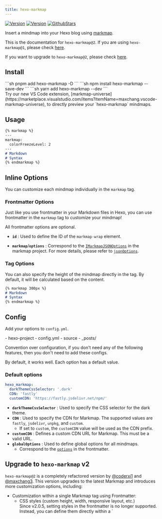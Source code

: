 ```yaml
---
title: hexo-markmap
---
```


<div id="badges">

[![Version](https://img.shields.io/npm/v/hexo-markmap)](https://npm.im/hexo-markmap)
[![Version](https://img.shields.io/npm/d18m/hexo-markmap)](https://npm.im/hexo-markmap)
[![GithubStars](https://img.shields.io/github/stars/markmap-universe/hexo-markmap?style=flat&logo=github&color=yellow)](https://github.com/markmap-universe/hexo-markmap)

</div>

Insert a mindmap into your Hexo blog using [markmap](https://markmap.js.org/).

<Aside type="caution">

This is the documentation for `hexo-markmap@2`. If you are using `hexo-markmap@1`, please check [here](https://github.com/markmap-universe/hexo-markmap/tree/legacy).

If you want to upgrade to `hexo-markmap@2`, please check [here](#upgrade-to-hexo-markmap-v2).

</Aside>

## Install

<Tabs syncKey="pkg">
<TabItem label="pnpm">
```sh
pnpm add hexo-markmap -D
```
</TabItem>

<TabItem label="npm">
```sh
npm install hexo-markmap --save-dev
```
</TabItem>

<TabItem label="yarn">
```sh
yarn add hexo-markmap --dev
```
</TabItem>
</Tabs>

<Aside type="tip">
Try our new VS Code extension, [markmap-universe](https://marketplace.visualstudio.com/items?itemName=maxchang.vscode-markmap-universe), to directly preview your `hexo-markmap` mindmaps.
</Aside>

## Usage

```markdown
{% markmap %}
---
markmap:
  colorFreezeLevel: 2
---
# Markdown
# Syntax
{% endmarkmap %}
```

## Inline Options

You can customize each mindmap individually in the `markmap` tag.

### Frontmatter Options

Just like you use frontmatter in your Markdown files in Hexo, you can use frontmatter in the `markmap` tag to customize your mindmap!

All frontmatter options are optional.

- **`id`** : Used to define the ID of the `markmap-wrap` element.  

-  **`markmap`**/**`options`** : Correspond to the [`IMarkmapJSONOptions`](https://markmap.js.org/api/interfaces/markmap-view.IMarkmapJSONOptions.html) in the markmap project. For more details, please refer to [`jsonOptions`](https://markmap.js.org/docs/json-options#option-list).


### Tag Options

You can also specify the height of the mindmap directly in the tag. By default, it will be calculated based on the content.

```markdown
{% markmap 300px %}
# Markdown
# Syntax
{% endmarkmap %}
```
## Config

Add your options to `config.yml`.

<FileTree>
- hexo-project
  - config.yml
  - source
    - _posts/
</FileTree>


Convention over configuration, if you don't need any of the following features, then you don't need to add these configs.

By default, it works well. Each option has a default value.

### Default options

```yaml
hexo_markmap:
  darkThemeCssSelector: '.dark'
  CDN: 'fastly' 
  customCDN: 'https://fastly.jsdelivr.net/npm/'
```

- **`darkThemeCssSelector`** : Used to specify the CSS selector for the dark theme.  
- **`CDN`** : Used to specify the CDN for Markmap. The supported values are `fastly`, `jsdelivr`, `unpkg`, and `custom`.
  - If set to `custom`, the `customCDN` value will be used as the CDN prefix.
- **`customCDN`** : Defines a custom CDN URL for Markmap. This must be a valid URL.
- **`globalOptions`** : Used to define global options for all mindmaps.    
  - Correspond to the [`options`](#frontmatter-options) in the frontmatter.

## Upgrade to `hexo-markmap` v2

`hexo-markmap@2` is a completely refactored version by [@coderxi1](https://github.com/coderxi1/) and [@maxchang3](https://github.com/maxchang3/). This version upgrades to the latest Markmap and introduces more customization options, including:

- Customization within a single Markmap tag using Frontmatter:
  - CSS styles (custom height, width, responsive layout, etc.)
    <Aside type="tip">
    Since v2.0.5, setting styles in the frontmatter is no longer supported. Instead, you can define them directly within a `<style>` tag by combining it with the `id` option.
    </Aside>
  - Markmap's [JSON Options](https://markmap.js.org/docs/json-options#option-list)
- Automatic CDN URL generation using Markmap’s built-in URL Builder
- Automatic generation of corresponding CDN tags based on syntax
- Support for dark mode and fullscreen button
- Refactored in TypeScript with test coverage

Note that some implementation details differ from `hexo-markmap@1`. If you do not require these new features, you may continue using `hexo-markmap@1`.

To upgrade to `hexo-markmap@2`, follow these steps:

<Steps>
1. Install `hexo-markmap@2` using your preferred package manager:

    <Tabs syncKey="pkg">
      <TabItem label="pnpm">
        ```sh
        pnpm add hexo-markmap@2 -D
        ```
      </TabItem>
      <TabItem label="npm">
        ```sh
        npm install hexo-markmap@2 --save-dev
        ```
      </TabItem>
      <TabItem label="yarn">
        ```sh
        yarn add hexo-markmap@2 -D
        ```
      </TabItem>
    </Tabs>

2. Modify your `config.yml` as needed:

   - The following configuration options are **no longer supported**:
      ```diff lang="yaml"
      hexo_markmap:
      -  pjax: false
      -  katex: false
      -  prism: false
      -  lockView: false
      -  fixSVGAttrNaN: false
      ```
      - The new version no longer supports `pjax` compatibility;
      - KaTeX and Prism.js are now automatically detected and generate corresponding CDN tags;
      - You can disable `pan` and `zoom` in the Frontmatter `options` to achieve the `lockView` effect.

   - `CDN` configuration logic has also changed:
      ```diff lang="yaml"
      hexo_markmap:
      -  - userCDN:
      -      d3_js: https://fastly.jsdelivr.net/npm/d3@6
      -      markmap_view_js: https://fastly.jsdelivr.net/npm/markmap-view@0.2.7
      -      katex_css: https://fastly.jsdelivr.net/npm/katex@0.12.0/dist/katex.min.css
      -      prism_css: https://fastly.jsdelivr.net/npm/prismjs@1.25.0/themes/prism.css
      +  CDN: 'custom'
      +  customCDN: 'https://fastly.jsdelivr.net/npm/'
      ```
      - The new `CDN` setting supports `fastly`, `jsdelivr`, `unpkg`, and a `custom` option;
      - If you choose `custom`, the `customCDN` value will be used as the CDN prefix.

   - Additionally, the previous `depth` parameter for setting fold levels has been removed. Instead, you can use the `initialExpandLevel` option in Frontmatter.
3. Update your `markmap` tags in your Markdown files:

   - The `markmap` tag now supports frontmatter options. You can specify the options directly in the tag, like this:
      ```markdown
      {% markmap %}
      ---
      markmap:
        colorFreezeLevel: 2
      ---
      # Markdown
      # Syntax
      {% endmarkmap %}
      ```

   - You can still customize the height of the mindmap directly in the tag, by default it will be calculated based on the content:
      ```diff lang="markdown"
      - {% markmap 300px %}
      + {% markmap %}
      # Markdown
      # Syntax
      {% endmarkmap %}
      ```
4. Finally, regenerate your blog.
</Steps>


## Example 

<details>
````markdown
{% markmap %}
---
options:
  colorFreezeLevel: 2
---

## Links

- [Website](https://markmap.js.org/)
- [GitHub](https://github.com/gera2ld/markmap)

## Related Projects

- [coc-markmap](https://github.com/gera2ld/coc-markmap) for Neovim
- [markmap-vscode](https://marketplace.visualstudio.com/items?itemName=gera2ld.markmap-vscode) for VSCode
- [eaf-markmap](https://github.com/emacs-eaf/eaf-markmap) for Emacs

## Features

Note that if blocks and lists appear at the same level, the lists will be ignored.

### Lists

- **strong** ~~del~~ *italic* ==highlight==
- `inline code`
- [x] checkbox
- Katex: $x = {-b \pm \sqrt{b^2-4ac} \over 2a}$ <!-- markmap: fold -->
  - [More Katex Examples](#?d=gist:af76a4c245b302206b16aec503dbe07b:katex.md)
- Now we can wrap very very very very long text based on `maxWidth` option
- Ordered list
  1. item 1
  2. item 2

### Blocks
<!-- To avoid hexo treat the following as code block, we need to use a list -->
- ```js 
  console.log('hello, JavaScript')
  ```

- | Products | Price |
  |-|-|
  | Apple | 4 |
  | Banana | 2 |

- ![](https://markmap.js.org/favicon.png)
{% endmarkmap %}
````
</details>

## Contributors

Thanks to all contributors🥰!

<a href="https://github.com/maxchang3/hexo-markmap/graphs/contributors">
  <img src="https://contrib.rocks/image?repo=maxchang3/hexo-markmap" />
</a>

## Credits

- This project would not have been possible without [markmap](https://markmap.js.org/).
- Originally inspired by [hexo-simple-mindmap](https://github.com/HunterXuan/hexo-simple-mindmap).
- Thanks to [@coderxi1](https://github.com/coderxi1/) for conceiving and implementing the initial version 2!
